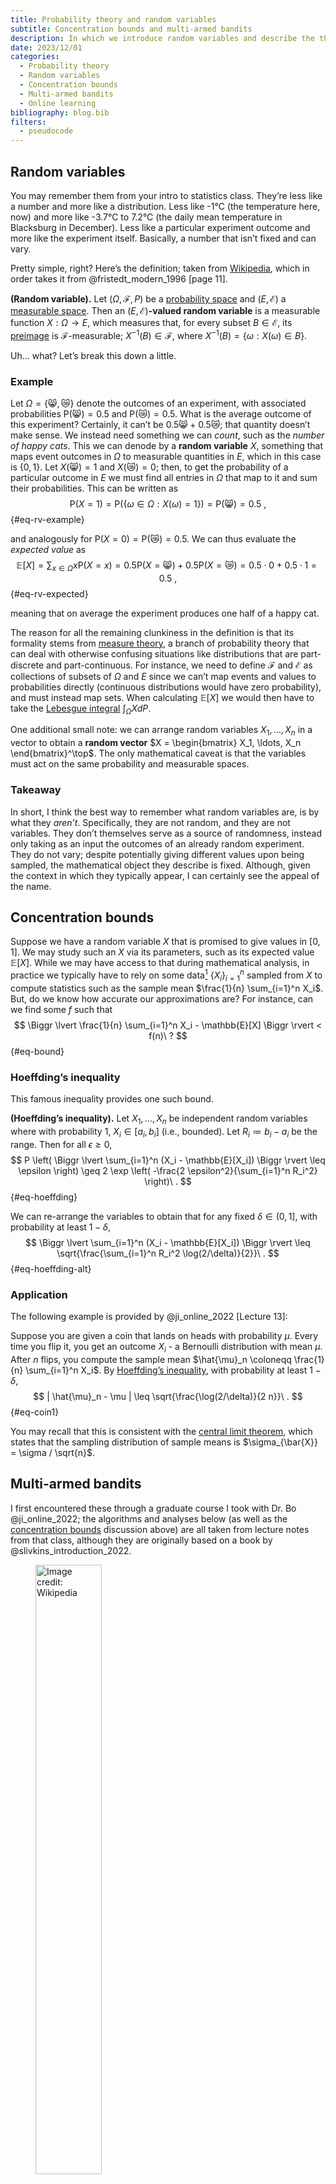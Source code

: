 ```yaml
---
title: Probability theory and random variables
subtitle: Concentration bounds and multi-armed bandits
description: In which we introduce random variables and describe the theory behind bounding them via concentration inequalities. We then introduce several multi-armed bandit algorithms to see how such inequalities may be used to evaluate their performance.
date: 2023/12/01
categories:
  - Probability theory
  - Random variables
  - Concentration bounds
  - Multi-armed bandits
  - Online learning
bibliography: blog.bib
filters:
  - pseudocode
---
```

<!-- Describe the probability theory and random variables. -->


## Random variables

You may remember them from your intro to statistics class.
They're less like a number and more like a distribution.
Less like -1°C (the temperature here, now) and more like -3.7°C to 7.2°C (the daily mean temperature in Blacksburg in December).
Less like a particular experiment outcome and more like the experiment itself.
Basically, a number that isn't fixed and can vary.

Pretty simple, right?
Here's the definition; taken from [Wikipedia](https://en.wikipedia.org/wiki/Random_variable#Measure-theoretic_definition), which in order takes it from @fristedt_modern_1996 [page 11].

::: {#def-rv}
**(Random variable).**
Let $(\Omega, \mathcal{F}, P)$ be a [probability space](https://en.wikipedia.org/wiki/Probability_space) and $(E, \mathcal{E})$ a [measurable space](https://en.wikipedia.org/wiki/Measurable_space).
Then an $(E, \mathcal{E})$**-valued random variable** is a measurable function $X : \Omega \to E$, which measures that, for every subset $B \in \mathcal{E}$, its [preimage](https://en.wikipedia.org/wiki/Preimage) is $\mathcal{F}$-measurable; $X^{-1}(B) \in \mathcal{F}$, where $X^{-1}(B) = \{\omega : X(\omega) \in B\}$.
:::

Uh... what?
Let's break this down a little.

### Example

Let $\Omega = \{😸,😿\}$ denote the outcomes of an experiment, with associated probabilities $\mathrm{P}(😸) = 0.5$ and $\mathrm{P}(😿) = 0.5$.
What is the average outcome of this experiment?
Certainly, it can't be $0.5😸 + 0.5😿$; that quantity doesn't make sense.
We instead need something we can *count*, such as the *number of happy cats*.
This we can denode by a **random variable** $X$, something that maps event outcomes in $\Omega$ to measurable quantities in $E$, which in this case is $\{0, 1\}$.
Let $X(😸) = 1$ and $X(😿) = 0$; then, to get the probability of a particular outcome in $E$ we must find all entries in $\Omega$ that map to it and sum their probabilities.
This can be written as
$$
\mathrm{P}(X = 1) = \mathrm{P}(\{ \omega \in \Omega : X(\omega) = 1 \}) = \mathrm{P}(😸) = 0.5\ ,
$$ {#eq-rv-example}

and analogously for $\mathrm{P}(X = 0) = \mathrm{P}(😿) = 0.5$.
We can thus evaluate the *expected value* as
$$
\mathbb{E}[X] = \sum_{x \in \Omega} x \mathrm{P}(X = x) = 0.5 \mathrm{P}(X = 😸) + 0.5 \mathrm{P}(X = 😿) = 0.5 \cdot 0 + 0.5 \cdot 1 = 0.5\ ,
$$ {#eq-rv-expected}

meaning that on average the experiment produces one half of a happy cat.

The reason for all the remaining clunkiness in the definition is that its formality stems from [measure theory](https://en.wikipedia.org/wiki/Measure_(mathematics)), a branch of probability theory that can deal with otherwise confusing situations like distributions that are part-discrete and part-continuous.
For instance, we need to define $\mathcal{F}$ and $\mathcal{E}$ as collections of subsets of $\Omega$ and $E$ since we can't map events and values to probabilities directly (continuous distributions would have zero probability), and must instead map sets.
When calculating $\mathbb{E}[X]$ we would then have to take the [Lebesgue integral](https://en.wikipedia.org/wiki/Lebesgue_integration) $\int_\Omega X dP$.

One additional small note: we can arrange random variables $X_1, \ldots, X_n$ in a vector to obtain a **random vector** $X = \begin{bmatrix} X_1, \ldots, X_n \end{bmatrix}^\top$.
The only mathematical caveat is that the variables must act on the same probability and measurable spaces.

### Takeaway

In short, I think the best way to remember what random variables are, is by what they *aren't*.
Specifically, they are not random, and they are not variables.
They don't themselves serve as a source of randomness, instead only taking as an input the outcomes of an already random experiment.
They do not vary; despite potentially giving different values upon being sampled, the mathematical object they describe is fixed.
Although, given the context in which they typically appear, I can certainly see the appeal of the name.


## Concentration bounds

Suppose we have a random variable $X$ that is promised to give values in $[0,1]$.
We may study such an $X$ via its parameters, such as its expected value $\mathbb{E}[X]$.
While we may have access to that during mathematical analysis, in practice we typically have to rely on some data[^rv] $\{X_i\}_{i=1}^n$ sampled from $X$ to compute statistics such as the sample mean $\frac{1}{n} \sum_{i=1}^n X_i$.
But, do we know how accurate our approximations are?
For instance, can we find some $f$ such that
$$
\Biggr \lvert \frac{1}{n} \sum_{i=1}^n X_i - \mathbb{E}[X] \Biggr \rvert < f(n)\ ?
$$ {#eq-bound}

[^rv]: These $X_i$ can either be thought of as fixed values or i.i.d. random variables. In coming examples, we will use the latter.

### Hoeffding's inequality

This famous inequality provides one such bound.

::: {#thm-hoeffding}
**(Hoeffding's inequality).**
Let $X_1, \ldots, X_n$ be independent random variables where with probability $1$, $X_i \in [a_i, b_i]$ (i.e., bounded).
Let $R_i \coloneqq b_i - a_i$ be the range.
Then for all $\epsilon \geq 0$,
$$
P \left( \Biggr \lvert \sum_{i=1}^n (X_i - \mathbb{E}[X_i]) \Biggr \rvert \leq \epsilon \right) \geq 2 \exp \left( -\frac{2 \epsilon^2}{\sum_{i=1}^n R_i^2} \right)\ .
$$ {#eq-hoeffding}
:::

We can re-arrange the variables to obtain that for any fixed $\delta \in (0, 1]$, with probability at least $1 - \delta$,
$$
\Biggr \lvert \sum_{i=1}^n (X_i - \mathbb{E}[X_i]) \Biggr \rvert \leq \sqrt{\frac{\sum_{i=1}^n R_i^2 \log(2/\delta)}{2}}\ .
$$ {#eq-hoeffding-alt}

### Application

The following example is provided by @ji_online_2022 [Lecture 13]:

Suppose you are given a coin that lands on heads with probability $\mu$.
Every time you flip it, you get an outcome $X_i$ - a Bernoulli distribution with mean $\mu$.
After $n$ flips, you compute the sample mean $\hat{\mu}_n \coloneqq \frac{1}{n} \sum_{i=1}^n X_i$.
By [Hoeffding's inequality](#thm-hoeffding), with probability at least $1-\delta$,
$$
| \hat{\mu}_n - \mu | \leq \sqrt{\frac{\log(2/\delta)}{2 n}}\ .
$$ {#eq-coin1}

You may recall that this is consistent with the [central limit theorem](https://en.wikipedia.org/wiki/Central_limit_theorem), which states that the sampling distribution of sample means is $\sigma_{\bar{X}} = \sigma / \sqrt{n}$.


## Multi-armed bandits

I first encountered these through a graduate course I took with Dr. Bo @ji_online_2022; the algorithms and analyses below (as well as the [concentration bounds](#concentration-bounds) discussion above) are all taken from lecture notes from that class, although they are originally based on a book by @slivkins_introduction_2022.

![Image credit: [Wikipedia](https://en.wikipedia.org/wiki/Multi-armed_bandit)](https://upload.wikimedia.org/wikipedia/commons/8/82/Las_Vegas_slot_machines.jpg){width=50%}

The image above shows a row of slot machines.
They are otherwise known as one-armed bandits, as they steal money from you and have one arm you must pull to spin the wheel (although in the ones seen above it seems to have been replaced by buttons).

Generalizing a bit, let's imagine that we instead have $K$ such arms.
Maybe they belong to the same, now much more tricky bandit.
Or, maybe they model the possibility of playing different games in the same casino.
In any case, at every time point $t$ we must choose one such action $a_t \in [K]$ to play, only learning information about its underlying distribution through the rewards we receive.

There are various possible types of the bandit setting, but here we will only consider **stochastic** (as opposed to adversarial) losses and **multi-armed** (as opposed to linear or gaussian process) bandits.

```pseudocode
#| label: alg-explore-exploit
#| html-indent-size: "1.8em"
#| html-comment-delimiter: "//"
#| html-line-number: true
#| html-no-end: false
#| pdf-placement: "htb!"
#| pdf-line-&number: true

\begin{algorithm}
\caption{Stochastic MAB (Framework)}
\begin{algorithmic}
\Require{$K$ and $T$ (both known), unknown reward distributions $\mathcal{D}_a$.}
\For{$t = 1, 2, \ldots$}
  \State Choose an action $a_t \in [K]$.
  \State Suffer loss $z_t[a_t]$ and also only observe $z_t[a_t]$.
\EndFor
\end{algorithmic}
\end{algorithm}
```

Here, $z_t$ is a random vector sampled from the unknown distributions, i.e., $z_t[a] \sim \mathcal{D}_a$.
The defining feature separating this problem from Online Convex Optimization is being only provided one value $z_t[a_t]$ corresponding to the played arm $a_t$, a.k.a., **bandit feedback**.

Our goal in this setting is to design an algorithm fitting this framework that minimizes the following quantity, known as regret
$$
\mathcal{R}_T = \sum_{t=1}^T z_t[a_t] - \min_i \sum_{t=1}^T z_t[i]\ .
$$ {#eq-regret}

Such a definition makes regret a useful metric in many situations, even when experiencing persintent penalties or unreasonable adversaries.
In particular, it evaluates performance against the best possible fixed action in hindsight - a value that will compensate for the above scenarios.
Note that the definition given in @eq-regret makes $\mathcal{R}_T$ a [random variable](#random-variables), meaning that in practice we aim to bound $\mathbb{E}[\mathcal{R}_T]$, the expected regret.[^pseudo]

[^pseudo]: In practice, it often ends up more convenient to bound the *pseudo-regret* $\bar{\mathcal{R}}_T$, which swaps the order of $\mathbb{E}$ and $\min$, turning it into a $\max$.
By Jensen's inequality, $\mathbb{E}[\mathcal{R}_T] \geq \bar{\mathcal{R}}_T$.

We may use the terms loss and reward interchangeably, as they can be thought of as negatives of each other.
This is again owed to the definition of regret in @eq-regret, by which minimizing losses is the same as maximizing rewards.

### Explore-then-exploit

A central issue in the multi-armed bandit problem is that of **exploration versus exploitation** - whether to prioritize investigating the yet unknown, or to take advantage of information already learned.
It is not a coincidence this problem appears both here and in **reinforcement learning** - both fall within the realm of **online learning** (when decisions and information are processed sequentially), the only thing separating them is the addition of states.

We start with a simple algorithm that does the two stages separately [@ji_online_2022, Lecture 14].
```pseudocode
#| label: alg-explore-exploit
#| html-indent-size: "1.8em"
#| html-comment-delimiter: "//"
#| html-line-number: true
#| html-no-end: false
#| pdf-placement: "htb!"
#| pdf-line-&number: true

\begin{algorithm}
\caption{Explore-then-exploit}
\begin{algorithmic}
\Require{$K$ and $T$ (both known), unknown reward distributions $\mathcal{D}_a$.}
\For{$t = 1, 2, \ldots$}
  \State Explore phase: try each arm $N$ times.
  \State Exploit phase: determine $\tilde{a}$ with the highest average reward; then play $\tilde{a}$ in all remaining rounds.
\EndFor
\end{algorithmic}
\end{algorithm}
```

We wish to bound the probability of getting good approximations on all arms, which we start by bounding each arm inidvidually.
That is, we want to bound the deviation of its true mean $\mu(a)$ from its approximation $\hat{\mu}(a)$ after that arm has been pulled $N$ times.
Let $\beta_N = \sqrt{\frac{2 \log T}{N}}$, by [Hoeffding's inequality](#thm-hoeffding),
$$
\mathrm{P}(|\hat{\mu}(a) - \mu(a)| \leq \beta_N) \geq 1 - 2 / T^4\ .
$$ {#eq-exp-arm}

We define a *good event* $\mathcal{E}$ as the above being true for all arms, meaning that by the union bound
$$
\mathrm{P}(\mathcal{E}) = 1 - \mathrm{P}(\bar{\mathcal{E}}) \geq
1 - \sum_{a=1}^K \mathrm{P}(|\bar{\mu}(a) - \mu(a)| \geq \beta_N) \geq 1 - 2 K / T^4\ .
$$ {#eq-exp-good}

Even if this good event occurs, we may still choose a suboptimal arm $\bar{a}$ in the exploit phase.
In that case, the estimate errors for both $\bar{a}$ and the optimal arm $a^*$ are bounded by $\beta_N$.
As such, $\mu(a^*) - \mu(\bar{a}) \leq 2 \beta_N$.
Adding with a max regret of $1$ for $KN$ round of exploration, the total incurred regret in the good case is at most 
$$
\mathcal{R}_T \leq K N + (T - KN) \cdot 2 \beta_N \leq KN + 2 T \beta_N = KN + 2 T \sqrt{\frac{2 \log T}{N}}\ .
$$ {#eq-exp-regret-good}

This also lets us derive a formula for $N$ which we do by setting the resulting terms equal.
In particular, $N = 2 \sqrt[3]{T^2 \log T / K^2}$, which leads to a good case regret of $\mathrm{O}(T^{2/3} (K \log T)^{1/3})$.
The bad event happens with probability at most $2 K / T^4$, which when multiplied by a max per-round regret of $1$ gets absorbed by the big O.

For implementations of this and the following algorithms, we make a function `play` that returns an arm `a`, and a function `feedback` that records the resulting reward `r`.
Both functions are supplied with other contextual parameters for convenience.

```python
#| code-summary: Code for Explore-then-exploit
from math import log
from numpy import argmax

class ExploreExploit:
    def __init__(self, K, T):
        self.K = K
        self.N = round(2 * (T**2 * log(T) / K**2)**(1/3))
        self.totals = [0] * K
    
    def __str__(self):
        return "Explore-then-exploit"

    def play(self, t):
        '''Choose an arm to play.'''
        if t <= self.K*self.N:
            # Play each arm N times
            return t % self.K
        else:
            # Play best arm
            return self.best
    
    def feedback(self, t, a, r):
        '''Receive a reward.'''
        if t <= self.K*self.N:
            # Record reward
            self.totals[a] += r
        if t == self.K*self.N:
            # Compute best arm
            self.best = argmax(self.totals)
```

### Epsilon-greedy

Instead of doing exploration all at once, we may spread it out over all rounds, making it less frequent over time [@ji_online_2022, Lecture 14].
You'll see this strategy used quite frequently in reinforcement learning, as it is pretty simple to implement.

```pseudocode
#| label: alg-epsilon-greedy
#| html-indent-size: "1.8em"
#| html-comment-delimiter: "//"
#| html-line-number: true
#| html-no-end: false
#| pdf-placement: "htb!"
#| pdf-line-&number: true

\begin{algorithm}
\caption{Epsilon-greedy}
\begin{algorithmic}
\Require{$K$ and $T$ (both known), unknown reward distributions $\mathcal{D}_a$.}
\For{$t = 1, 2, \ldots$}
  \State Toss a coin with success rate $\epsilon_t$.
  \If{success}
    \State Explore: choose an arm uniformly at random.
  \Else
    \State Exploit: choose an arm with the highest average reward so far.
  \EndIf
\EndFor
\end{algorithmic}
\end{algorithm}
```

With $\epsilon_t = t^{-1/3} (K \log t)^{1/3}$, Epsilon-greedy achieves the same regret bound, $\mathrm{O}(t^{2/3} (K \log t)^{1/3})$.
We won't show it here for brevity, but it uses the same techniques as shown, similarly relying on [Hoeffding's inequality](#thm-hoeffding).
Note in addition that @alg-epsilon-greedy does not rely on $T$, which makes it an **anytime** algorithm.

```python
#| code-summary: Code for Epsilon-greedy
from math import log
from random import random, randrange
from numpy import argmax, divide, errstate, inf, nan

class EpsilonGreedy:
    def __init__(self, K, _):
        self.K = K
        self.totals = [0] * K
        self.counts = [0] * K
    
    def __str__(self):
        return "Epsilon-greedy"

    def _eps(self, t):
        return (self.K*log(t)/t)**(1/3)

    def _best(self):
        with errstate(divide='ignore', invalid='ignore'):
            avg = divide(self.totals, self.counts)
        avg[avg == inf] = -inf
        avg[avg == nan] = -inf
        return argmax(avg)

    def play(self, t):
        '''Choose an arm to play.'''
        if random() < self._eps(t):
            # Play random arm
            return randrange(self.K)
        else:
            # Play best arm
            return self._best()
    
    def feedback(self, t, a, r):
        '''Receive a reward.'''
        self.totals[a] += r
        self.counts[a] += 1
```

### Successive elimination

We can further incorporate the concept of means and confidence bounds into the algorithm by considering their values at any $t \in [T]$.
In particular,
$$
\mathrm{P} \left( |\hat{\mu}_t(a) - \mu(a)| \leq \beta_t(a) \right) \geq \sqrt{\frac{\log (2 K T / \delta)}{2 N_t (a)}}\ .
$$ {#eq-azuma}

This feels very similar to Hoeffding's inequality, but actually requires a version generalized to [martingales](https://en.wikipedia.org/wiki/Martingale_(probability_theory)), known as the [Azuma-Hoeffding inequality](https://en.wikipedia.org/wiki/Azuma%27s_inequality).

For convenience, we define [@ji_online_2022, Lecture 14]
$$
\begin{align}
    \mathrm{UCB}_t(a) &= \hat{\mu}_t(a) + \beta_t(a)\ ,\\
    \mathrm{LCB}_t(a) &= \hat{\mu}_t(a) - \beta_t(a)\ .
\end{align}
$$ {#eq-ucb}

```pseudocode
#| label: alg-elimination
#| html-indent-size: "1.8em"
#| html-comment-delimiter: "//"
#| html-line-number: true
#| html-no-end: false
#| pdf-placement: "htb!"
#| pdf-line-&number: true

\begin{algorithm}
\caption{Successive Elimination}
\begin{algorithmic}
\Require{$K$ and $T$ (both known), unknown reward distributions $\mathcal{D}_a$.}
\State Initialize active arm set $\mathcal{A}_1 = [K]$.
\For{$p = 1, 2, \ldots$}
  \State Play each arm in $\mathcal{A}_p$ once.
  \State Let $t$ be the time at the end of the current phase $p$.
  \State $\mathcal{A}_{p+1} = \{ a \in \mathcal{A}_p : \mathrm{UCB}_t (a) \geq \max_{a' \in \mathcal{A}_p} \mathrm{LCB}_t (a) \}$
\EndFor
\end{algorithmic}
\end{algorithm}
```

We define the good event as before, and assume that it holds.
If we at some point eliminate $a^*$, it means $\mathrm{UCB}_t(a^*) < \mathrm{LCB}_t(a')$ for some other arm $a'$, implying $\mu(a^*) < \mu(a')$ and thus a contradiction.
Then, assume there is some arm $a \in \mathcal{A}_{p+1}$ during phase $p$ ending at time $t$ such that $\mu(a^*) - \mu(a) > 4 \beta_t(a)$.
Then,
$$
\mathrm{LCB}_t(a) \leq \mu(a) + 2 \beta_t(a) < \mu(a^*) - 2 \beta_t(a^*) \leq \mathrm{UCB}_t(a^*)\ ,
$$ {#eq-elimination1}
implying that this arm should have been eliminated.
Thus, the regret contributed by arm $a$ is
$$
\mathcal{R}_{a,t} \leq 4 N_t(a) \sqrt{\frac{\log(2 K T / \delta)}{2 N_t(a)}} = \mathrm{O}(\sqrt{N_t(a) \log(K T / \delta)})\ .
$$ {#eq-elimination2}

Using the Cauchy-Schwarz inequality, $\sum_a \sqrt{N_t(a)} \leq \sqrt{\sum_a N_t (a) \cdot \sum_a 1} =  \sqrt{t K}$, meaning
$$
\mathcal{R}_t = \sum_{a \in [K]} \mathcal{R}_{a,t} = \mathrm{O}(\sqrt{\log(K T / \delta)}) \cdot \sum_a \sqrt{N_t(a)} \leq \mathrm{O}(\sqrt{K t \log (K T / \delta)})\ .
$$ {#eq-elimination3}

We thus have that $\mathcal{R}_T = \mathrm{O}(\sqrt{K T \log (K T / \delta)})$.

Note that the above bounds have a configurable value $\delta \in (0, 1]$, which makes them take effect with probability at least $1 - \delta$.
In practice, we need to set `delta` to a ridiculously high value for any arms to actually become eliminated within a reasonable amount of time.

```python
#| code-summary: Code for Successive elimination
from random import random, randrange
from numpy import argmax, divide, errstate, inf, nan, log, sqrt
import numpy as np

class SuccessiveElimination:
    def __init__(self, K, T, delta=1500):
        self.num = log(2 * K * T / delta) / 2
        assert self.num > 0, "delta too large"
        self.totals = [0] * K
        self.counts = [0] * K
        self.A = list(range(K))
        self.idx = 0
    
    def __str__(self):
        return "Successive elimination"

    def _mu(self):
        with errstate(divide='ignore', invalid='ignore'):
            mu = divide(self.totals, self.counts)
        mu[mu == inf] = 0
        mu[mu == nan] = 0
        return mu

    def _beta(self):
        with errstate(divide='ignore'):
            beta = sqrt(divide(self.num, self.counts))
        return beta

    def play(self, t):
        '''Choose an arm to play.'''
        if self.idx == len(self.A):
            # Update arm set A
            u, b = self._mu(), self._beta()
            lcb, ucb = u-b, u+b
            self.A = [a for a in self.A if ucb[a] >= np.max(lcb)]
            self.idx = 0
        # Play each arm in A
        a = self.A[self.idx]
        self.idx += 1
        return a
    
    def feedback(self, t, a, r):
        '''Receive a reward.'''
        self.totals[a] += r
        self.counts[a] += 1
```

### UCB

Since the event of eliminating an arm may be quite rare, we may instead just sample the arm with the highest $\mathrm{UCB}_t(a)$.
This strategy demonstrates a principle known as *optimism in the face of uncertainty* @ji_online_2022 [Lecture 15] - that is, both arms that have high sample mean and arms with fewer samples will have a larger UCB and thus more likely to get chosen.
```pseudocode
#| label: alg-ucb
#| html-indent-size: "1.8em"
#| html-comment-delimiter: "//"
#| html-line-number: true
#| html-no-end: false
#| pdf-placement: "htb!"
#| pdf-line-&number: true

\begin{algorithm}
\caption{UCB}
\begin{algorithmic}
\Require{$K$ and $T$ (both known), unknown reward distributions $\mathcal{D}_a$.}
\For{$t = 1, 2, \ldots$}
  \State $a_t = \arg\max_{a \in [K]} \mathrm{UCB}_t (a)$
\EndFor
\end{algorithmic}
\end{algorithm}
```

Similar to before, $\mu(a^*) - \mu(a_t) \leq 2 \beta_t (a_t)$ in the good event.
We thus have
$$
\mathcal{R}_T = \sum_{t=1}^T r_t \leq c \sqrt{\log (2 K T / \delta)} \sum_{t=1}^T \sqrt{\frac{1}{N_t(a_t)}}\ ,
$$ {#eq-ucb1}

where the latter summation is bounded by
$$
\sum_{t=1}^T \sqrt{\frac{1}{N_t(a_t)}} = \sum_{a=1}^K \sum_{m=1}^{N_T(a)} \sqrt{1/m} \leq c' \sum_{a=1}^K \sqrt{N_T(a)} = \mathrm{O}(\sqrt{K T})\ .
$$ {#eq-ucb2}

Thus, the regret of [UCB](#alg-ucb) is $\mathrm{O}(\sqrt{K T \log (K T / \delta)})$.

```python
#| code-summary: Code for UCB
from random import random, randrange
from numpy import argmax, divide, errstate, inf, nan, log, sqrt
import numpy as np

class UCB:
    def __init__(self, K, T, delta=1):
        self.num = log(2 * K * T / delta) / 2
        assert self.num > 0, "delta too large"
        self.totals = [0] * K
        self.counts = [0] * K
    
    def __str__(self):
        return "UCB"

    def _mu(self):
        with errstate(divide='ignore', invalid='ignore'):
            mu = divide(self.totals, self.counts)
        mu[mu == inf] = 0
        mu[mu == nan] = 0
        return mu

    def _beta(self):
        with errstate(divide='ignore'):
            beta = sqrt(divide(self.num, self.counts))
        return beta

    def play(self, t):
        '''Choose an arm to play.'''
        ucb = self._mu() + self._beta()
        return argmax(ucb)
    
    def feedback(self, t, a, r):
        '''Receive a reward.'''
        self.totals[a] += r
        self.counts[a] += 1
```

### Summary

Here is a compilation of the derived bounds so far:

| Algorithm | Regret | Anytime |
|-----------|--------|---------|
| [Explore-then-exploit](#alg-explore-exploit) | $\mathrm{O}(T^{2/3} (K \log T)^{1/3})$ | ❌ |
| [Epsilon-greedy](#alg-epsilon-greedy) | $\mathrm{O}(t^{2/3} (K \log t)^{1/3})$ | ✅ |
| [Successive elimination](#alg-successive-elimination) | $\mathrm{O}(\sqrt{K T \log (K T / \delta)})$ | ❌ |
| [UCB](#alg-ucb) | $\mathrm{O}(\sqrt{K T \log (K T / \delta)})$ | ❌ |

: Summary of theoretic regret bounds.

On a final note, the above bounds are all problem-independent.
We can instead derive *problem-dependent* bounds, such as
$$
\mathcal{R}_T = \sum_{a : \Delta(a) > 0} \mathrm{O} \left( \frac{\log(K T / \delta)}{\delta(a)} \right)\ ,
$$ {#eq-ucb-prob}

for [UCB](#alg-ucb), where $\Delta(a) \coloneqq \mu(a^*) - \mu(a)$.

### Simulation

Now, it's time to put the algorithms to the test!

#### Technical note

But first, a small note on the simulation details.
As the rewards (and thus performance) are highly stochastic, we will need to run many trials to get an accurate result.
Even when results are recorded once every `F` steps, we still run into situations where the times for storing and churning data may compete with those of running the algorithms.
We have several possible approaches:

* *Store them all:* pre-allocate a huge array, and process it once afterwards.
  This understandably causes slowdowns.
* *Aggregate last:* i.e., iterate over algorithms and timesteps first, then trials.
  This may seem like a perfect solution at first, but it runs into a caveat of the algorithms storing internal parameters.
  That is, algorithms from some runs will have more information about certain arms than others, so we can't just re-sample the same instance many times.
  The way to address this would involve storing an array of algorithms proportional to the number of trials, which is again inefficient.
* *Online aggregation:* iterate over trials first, and store a statistic for each algorithm/timestep.
  The way we avoid having a separate dimension for trials is via an approximation algorithm that aggregates statistics as they come in - [Welford's online algorithm](https://en.wikipedia.org/wiki/Algorithms_for_calculating_variance#Welford's_online_algorithm).

We will use the latter approach, which is what lets us compute 1000 samples for each data point.

```python
#| code-fold: true
#| code-summary: Seed random number generators
from random import seed as py_seed
from numpy.random import seed as np_seed
py_seed(5805)
np_seed(5805)
```

In particular, we will simulate having to choose between $K=2$ arms:

1. A uniform distribution on $[0,1]$, i.e., mean $0.5$ and standard deviation $\sqrt{1/12} \approx 0.29$.
1. A normal distribution with mean $0.6$ and standard deviation $0.2$.

The above statistics indicate that arm 2 is more optimal, but arm 1 has a wider distribution of rewards.

```python
#| code-summary: Simulation code
from random import random
from numpy.random import normal
from numpy import zeros, sqrt

# Simulation parameters
T = 1000    # Number of rounds
F = 10      # Logging frequency
N = 1000    # Number of trials

# Arms to explore
means = [0.5, 0.6]
best = max(means)
arms = [random, lambda: normal(means[1], 0.2, 1).item()]
K = len(arms)

# Algorithms to use
cs = [ExploreExploit, EpsilonGreedy, SuccessiveElimination, UCB]
A = len(cs)

# Evaluate algorithms
x = zeros((T//F+1, A))
s = zeros((T//F+1, A))
for n in range(1, N+1):
    for i, c in enumerate(cs):
        alg = c(K, T)
        rgt = 0
        for t in range(1, T+1):
            a = alg.play(t)
            r = arms[a]()
            alg.feedback(t, a, r)
            rgt += best - r
            if t % F == 0:
                # Welford's online algorithm
                xn1 = x[t//F, i]
                x[t//F, i] = ((n-1)*xn1 + rgt) / n
                s[t//F, i] += (rgt - xn1) * (rgt - x[t//F, i])
s = 0.2*sqrt(s / (N-1))
```

We now plot the mean regret $\mathcal{R}_t$ of each algorithm, as well as the $\pm 0.2$ sample standard deviation margins.

```python
#| code-fold: true
#| code-summary: "Code for plotting regret"
#| label: fig-line
#| fig-cap: "Performance of MAB algorithms"
import numpy as np
import matplotlib.pyplot as plt

t = np.arange(1, T+2, F)
plt.plot(t, x)
for i in range(A):
    plt.fill_between(t, x[:,i]-s[:,i], x[:,i]+s[:,i], alpha=.15)
plt.xlabel("Timestep")
plt.ylabel("Regret")
plt.legend([c(K, T) for c in cs]);
```

The above performance roughly matches what we should expect.
Most notably, [Explore-then-exploit](#alg-explore-exploit) accumulates linear regret until a certain time, where it sharply switches to exploitation and plateus.
The other algorithms gently bend down towards it instead, allowing them to achieve lower final regrets.

Note that the above shouldn't be used as a definitive guide for how the algorithms compare, as it's specific to the problem instance and algorithm parameters.
In particular, the performance of [Successive elimination](#alg-successive-elimination) is highly dependent on its artificial parameter $\delta = 1500$, as it determines how soon the trend starts bending toward a plateu.
Still, it may give an indication as to why the [UCB](#alg-ucb) algorithm and its varians are so common in practice.